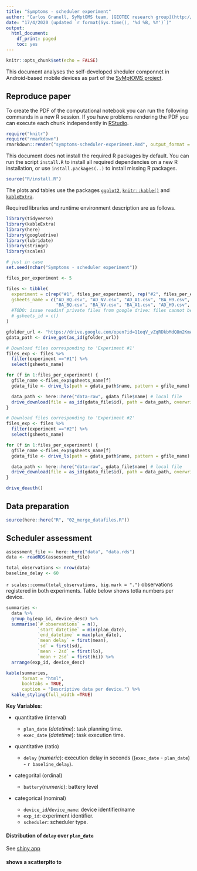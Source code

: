 ```yaml
---
title: "Symptoms - scheduler experiment"
author: "Carlos Granell, SyMptOMS team, [GEOTEC research group](http://geotec.uji.es/) "
date: "17/4/2020 (updated `r format(Sys.time(), '%d %B, %Y')`)"
output: 
  html_document:
    df_print: paged
    toc: yes
---
```


```r
knitr::opts_chunk$set(echo = FALSE)
```

This document analyses the self-developed sheduler componnet in Android-based mobile devices as part of the [SyMptOMS project](http://geotec.uji.es/projects/SyMptOMS/). 


## Reproduce paper

To create the PDF of the computational notebook you can run the following commands in a new R session.
If you have problems rendering the PDF you can execute each chunk independently in [RStudio](https://rstudio.com/products/rstudio/).

```r
require("knitr")
require("rmarkdown")
rmarkdown::render("symptoms-scheduler-experiment.Rmd", output_format = "pdf_document")
```

This document does not install the required R packages by default.
You can run the script `install.R` to install all required dependencies on a new R installation, or use `install.packages(..)` to install missing R packages.

```r
source("R/install.R")
```

The plots and tables use the packages [`ggplot2`](http://ggplot2.tidyverse.org/), [`knitr::kable()`](https://yihui.name/knitr/) and [`kableExtra`](https://cran.r-project.org/package=kableExtra).

Required libraries and runtime environment description are as follows.

```r
library(tidyverse)
library(kableExtra)
library(here)
library(googledrive)
library(lubridate)
library(stringr)
library(scales)
```


```r
# just in case
set.seed(nchar("Symptoms - scheduler experiment"))
```

```r

files_per_experiment <- 5

files <- tibble(
  experiment = c(rep("#1", files_per_experiment), rep("#2", files_per_experiment)),
  gsheets_name = c("AD_BQ.csv", "AD_NV.csv", "AD_A1.csv", "BA_H9.csv", "BA_MO.csv",
                   "BA_BQ.csv", "BA_NV.csv", "BA_A1.csv", "AD_H9.csv", "AD_MO.csv")
  #TODO: issue readinf private files from google drive: files cannot be downloaded    
  # gsheets_id = c() 
)
```



```r
gfolder_url <- "https://drive.google.com/open?id=11oqV_vZqRDkbMdQ8m2KmAeL3-mOPKClh"
gdata_path <- drive_get(as_id(gfolder_url))
```

```r
# Download files corresponding to 'Experiment #1'
files_exp <- files %>%
  filter(experiment =="#1") %>%
  select(gsheets_name)

for (f in 1:files_per_experiment) {
  gfile_name <-files_exp$gsheets_name[f]
  gdata_file <- drive_ls(path = gdata_path$name, pattern = gfile_name)

  data_path <- here::here("data-raw", gdata_file$name) # local file
  drive_download(file = as_id(gdata_file$id), path = data_path, overwrite = TRUE, verbose = TRUE)
}

```

```r
# Download files corresponding to 'Experiment #2'
files_exp <- files %>%
  filter(experiment =="#2") %>%
  select(gsheets_name)

for (f in 1:files_per_experiment) {
  gfile_name <-files_exp$gsheets_name[f]
  gdata_file <- drive_ls(path = gdata_path$name, pattern = gfile_name)

  data_path <- here::here("data-raw", gdata_file$name) # local file
  drive_download(file = as_id(gdata_file$id), path = data_path, overwrite = TRUE, verbose = TRUE)
}

```

```r
drive_deauth()
```


## Data preparation

```r
source(here::here("R", "02_merge_datafiles.R"))
```

## Scheduler assessment

```r
assessment_file <- here::here("data", "data.rds")
data <- readRDS(assessment_file)

total_observations <- nrow(data) 
baseline_delay <- 60
```

`r scales::comma(total_observations, big.mark = ".")` observations registered in both experiments. Table below shows totla numbers per device. 
 

```r
summaries <- 
  data %>%
  group_by(exp_id, device_desc) %>%
  summarise(`# observations` = n(),
            `start datetime` = min(plan_date),
            `end_datetime` = max(plan_date),
            `mean delay` = first(mean),
            `sd` = first(sd),
            `mean - 2sd` = first(lo),
            `mean + 2sd` = first(hi)) %>%
  arrange(exp_id, device_desc)

kable(summaries,
      format = "html",
      booktabs = TRUE,
      caption = "Descriptive data per device.") %>%
  kable_styling(full_width =TRUE)

```

__Key Variables__:

- quantitative (interval)

  - `plan_date` (_datetime_): task planning time.
  - `exec_date` (_datetime_): task execution time.  
- quantitative (ratio)

  - `delay` (_numeric_): execution delay in seconds ((`exec_date` - `plan_date`) - `r baseline_delay`).
- categorital (ordinal)

  - `battery`(_numeric_): battery level
- categorical (nominal)

  - `device_id`/`device_name`: device identifier/name
  - `exp_id`: experiment identifier.
  - `scheduler`: scheduler type.
  
#### Distribution of `delay` over `plan_date`

See [shiny app](https://cgranell.shinyapps.io/symptoms-scheduler/)


#### shows a scatterplto to 


```r

```


